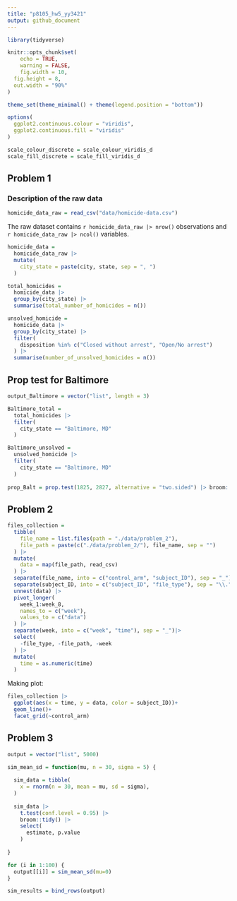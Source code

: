 ```yaml
---
title: "p8105_hw5_yy3421"
output: github_document
---
```


```r
library(tidyverse)

knitr::opts_chunk$set(
	echo = TRUE,
	warning = FALSE,
	fig.width = 10, 
  fig.height = 8,
  out.width = "90%"
)

theme_set(theme_minimal() + theme(legend.position = "bottom"))

options(
  ggplot2.continuous.colour = "viridis",
  ggplot2.continuous.fill = "viridis"
)

scale_colour_discrete = scale_colour_viridis_d
scale_fill_discrete = scale_fill_viridis_d
```

## Problem 1

### Description of the raw data

```r
homicide_data_raw = read_csv("data/homicide-data.csv")
```

The raw dataset contains `r homicide_data_raw |> nrow()` observations and `r homicide_data_raw |> ncol()` variables.

```r
homicide_data = 
  homicide_data_raw |> 
  mutate(
    city_state = paste(city, state, sep = ", ")
  ) 
```

```r
total_homicides = 
  homicide_data |> 
  group_by(city_state) |> 
  summarise(total_number_of_homicides = n()) 
```

```r
unsolved_homicide = 
  homicide_data |> 
  group_by(city_state) |> 
  filter(
    disposition %in% c("Closed without arrest", "Open/No arrest")
  ) |> 
  summarise(number_of_unsolved_homicides = n()) 
```

## Prop test for Baltimore
```r
output_Baltimore = vector("list", length = 3)

Baltimore_total = 
  total_homicides |> 
  filter(
    city_state == "Baltimore, MD"
  ) 

Baltimore_unsolved = 
  unsolved_homicide |> 
  filter(
    city_state == "Baltimore, MD"
  ) 
    
prop_Balt = prop.test(1825, 2827, alternative = "two.sided") |> broom::tidy()

```

## Problem 2
```r
files_collection = 
  tibble(
    file_name = list.files(path = "./data/problem_2"),
    file_path = paste(c("./data/problem_2/"), file_name, sep = "")
  ) |>
  mutate(
    data = map(file_path, read_csv)
  ) |> 
  separate(file_name, into = c("control_arm", "subject_ID"), sep = "_") |> 
  separate(subject_ID, into = c("subject_ID", "file_type"), sep = "\\.")|> 
  unnest(data) |> 
  pivot_longer(
    week_1:week_8,
    names_to = c("week"),
    values_to = c("data") 
  ) |> 
  separate(week, into = c("week", "time"), sep = "_")|> 
  select(
    -file_type, -file_path, -week
  ) |> 
  mutate(
    time = as.numeric(time)
  )
```

Making plot:
```r
files_collection |> 
  ggplot(aes(x = time, y = data, color = subject_ID))+
  geom_line()+
  facet_grid(~control_arm)
```

## Problem 3

```r

output = vector("list", 5000)

sim_mean_sd = function(mu, n = 30, sigma = 5) {
  
  sim_data = tibble(
    x = rnorm(n = 30, mean = mu, sd = sigma),
  )
  
  sim_data |> 
    t.test(conf.level = 0.95) |> 
    broom::tidy() |> 
    select(
      estimate, p.value
    )
    
}

```

```r
for (i in 1:100) {
  output[[i]] = sim_mean_sd(mu=0)
}

sim_results = bind_rows(output)
```

